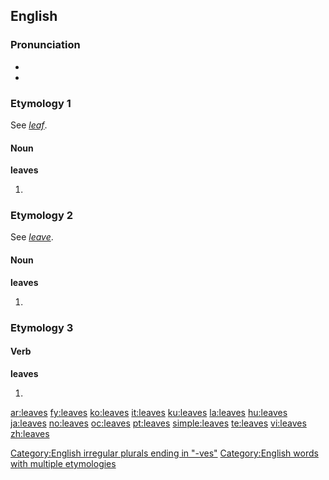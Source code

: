 ==English==

{{rank|trust|perfectly|fixed|851|leaves|chair|date|summer}}

===Pronunciation===
*{{IPA|/liːvz/}}
*{{audio|en-us-leaves.ogg|Audio (US)}}

===Etymology 1===
See ''[[leaf]]''.

====Noun====
{{wikipedia}}
'''leaves'''

# {{plural of|[[leaf]]}}

===Etymology 2===
See ''[[leave]]''.

====Noun====
'''leaves'''

# {{plural of|[[leave]]}}

===Etymology 3===
====Verb====
'''leaves'''
# {{third-person singular of|[[leave]]}}

[[Category:English irregular plurals ending in "-ves"]]
[[Category:English words with multiple etymologies]]

[[ar:leaves]]
[[fy:leaves]]
[[ko:leaves]]
[[it:leaves]]
[[ku:leaves]]
[[la:leaves]]
[[hu:leaves]]
[[ja:leaves]]
[[no:leaves]]
[[oc:leaves]]
[[pt:leaves]]
[[simple:leaves]]
[[te:leaves]]
[[vi:leaves]]
[[zh:leaves]]